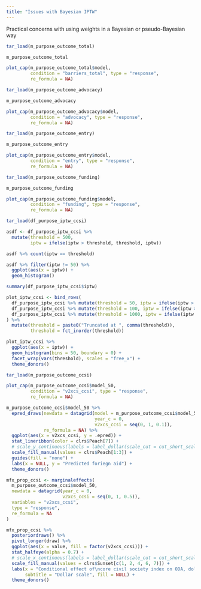 ```yaml
---
title: "Issues with Bayesian IPTW"
---
```



Practical concerns with using weights in a Bayesian or pseudo-Bayesian way



```r
tar_load(m_purpose_outcome_total)

m_purpose_outcome_total

plot_cap(m_purpose_outcome_total$model,
         condition = "barriers_total", type = "response",
         re_formula = NA)
```

```r
tar_load(m_purpose_outcome_advocacy)

m_purpose_outcome_advocacy

plot_cap(m_purpose_outcome_advocacy$model,
         condition = "advocacy", type = "response",
         re_formula = NA)
```

```r
tar_load(m_purpose_outcome_entry)

m_purpose_outcome_entry

plot_cap(m_purpose_outcome_entry$model,
         condition = "entry", type = "response",
         re_formula = NA)
```

```r
tar_load(m_purpose_outcome_funding)

m_purpose_outcome_funding

plot_cap(m_purpose_outcome_funding$model,
         condition = "funding", type = "response",
         re_formula = NA)
```





```r
tar_load(df_purpose_iptw_ccsi)

asdf <- df_purpose_iptw_ccsi %>% 
  mutate(threshold = 500, 
         iptw = ifelse(iptw > threshold, threshold, iptw))

asdf %>% count(iptw == threshold)

asdf %>% filter(iptw != 50) %>% 
  ggplot(aes(x = iptw)) +
  geom_histogram()
```


```r

summary(df_purpose_iptw_ccsi$iptw)

plot_iptw_ccsi <- bind_rows(
  df_purpose_iptw_ccsi %>% mutate(threshold = 50, iptw = ifelse(iptw > 50, 50, iptw)),
  df_purpose_iptw_ccsi %>% mutate(threshold = 100, iptw = ifelse(iptw > 100, 100, iptw)),
  df_purpose_iptw_ccsi %>% mutate(threshold = 1000, iptw = ifelse(iptw > 1000, 1000, iptw))
) %>% 
  mutate(threshold = paste0("Truncated at ", comma(threshold)),
         threshold = fct_inorder(threshold))

plot_iptw_ccsi %>% 
  ggplot(aes(x = iptw)) +
  geom_histogram(bins = 50, boundary = 0) +
  facet_wrap(vars(threshold), scales = "free_x") +
  theme_donors()
```




```r
tar_load(m_purpose_outcome_ccsi)
```

```r
plot_cap(m_purpose_outcome_ccsi$model_50,
         condition = "v2xcs_ccsi", type = "response",
         re_formula = NA)

m_purpose_outcome_ccsi$model_50 %>% 
  epred_draws(newdata = datagrid(model = m_purpose_outcome_ccsi$model_50,
                                 year_c = 0,
                                 v2xcs_ccsi = seq(0, 1, 0.1)),
              re_formula = NA) %>% 
  ggplot(aes(x = v2xcs_ccsi, y = .epred)) +
  stat_lineribbon(color = clrs$Peach[7]) +
  # scale_y_continuous(labels = label_dollar(scale_cut = cut_short_scale())) +
  scale_fill_manual(values = clrs$Peach[1:3]) +
  guides(fill = "none") +
  labs(x = NULL, y = "Predicted foriegn aid") +
  theme_donors()

mfx_prop_ccsi <- marginaleffects(
  m_purpose_outcome_ccsi$model_50, 
  newdata = datagrid(year_c = 0,
                     v2xcs_ccsi = seq(0, 1, 0.5)),
  variables = "v2xcs_ccsi",
  type = "response",
  re_formula = NA
)

mfx_prop_ccsi %>% 
  posteriordraws() %>% 
  pivot_longer(draw) %>% 
  ggplot(aes(x = value, fill = factor(v2xcs_ccsi))) +
  stat_halfeye(alpha = 0.7) +
  # scale_x_continuous(labels = label_dollar(scale_cut = cut_short_scale())) +
  scale_fill_manual(values = clrs$Sunset[c(1, 2, 4, 6, 7)]) +
  labs(x = "Conditional effect of\ncore civil society index on ODA, dollars", y = NULL,
       subtitle = "Dollar scale", fill = NULL) +
  theme_donors()
```
